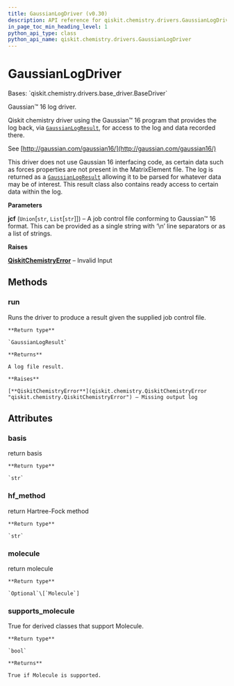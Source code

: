```yaml
---
title: GaussianLogDriver (v0.30)
description: API reference for qiskit.chemistry.drivers.GaussianLogDriver in qiskit v0.30
in_page_toc_min_heading_level: 1
python_api_type: class
python_api_name: qiskit.chemistry.drivers.GaussianLogDriver
---
```


# GaussianLogDriver

<Class id="qiskit.chemistry.drivers.GaussianLogDriver" isDedicatedPage={true} github="https://github.com/qiskit-community/qiskit-aqua/tree/stable/0.9/qiskit/chemistry/drivers/gaussiand/gaussian_log_driver.py" signature="GaussianLogDriver(jcf)" modifiers="class">
  Bases: `qiskit.chemistry.drivers.base_driver.BaseDriver`

  Gaussian™ 16 log driver.

  Qiskit chemistry driver using the Gaussian™ 16 program that provides the log back, via [`GaussianLogResult`](qiskit.chemistry.drivers.GaussianLogResult "qiskit.chemistry.drivers.GaussianLogResult"), for access to the log and data recorded there.

  See [http://gaussian.com/gaussian16/](http://gaussian.com/gaussian16/)

  This driver does not use Gaussian 16 interfacing code, as certain data such as forces properties are not present in the MatrixElement file. The log is returned as a [`GaussianLogResult`](qiskit.chemistry.drivers.GaussianLogResult "qiskit.chemistry.drivers.GaussianLogResult") allowing it to be parsed for whatever data may be of interest. This result class also contains ready access to certain data within the log.

  **Parameters**

  **jcf** (`Union`\[`str`, `List`\[`str`]]) – A job control file conforming to Gaussian™ 16 format. This can be provided as a single string with ‘\n’ line separators or as a list of strings.

  **Raises**

  [**QiskitChemistryError**](qiskit.chemistry.QiskitChemistryError "qiskit.chemistry.QiskitChemistryError") – Invalid Input

  ## Methods

  <span id="qiskit-chemistry-drivers-gaussianlogdriver-run" />

  ### run

  <Function id="qiskit.chemistry.drivers.GaussianLogDriver.run" signature="GaussianLogDriver.run()">
    Runs the driver to produce a result given the supplied job control file.

    **Return type**

    `GaussianLogResult`

    **Returns**

    A log file result.

    **Raises**

    [**QiskitChemistryError**](qiskit.chemistry.QiskitChemistryError "qiskit.chemistry.QiskitChemistryError") – Missing output log
  </Function>

  ## Attributes

  ### basis

  <Attribute id="qiskit.chemistry.drivers.GaussianLogDriver.basis">
    return basis

    **Return type**

    `str`
  </Attribute>

  ### hf\_method

  <Attribute id="qiskit.chemistry.drivers.GaussianLogDriver.hf_method">
    return Hartree-Fock method

    **Return type**

    `str`
  </Attribute>

  ### molecule

  <Attribute id="qiskit.chemistry.drivers.GaussianLogDriver.molecule">
    return molecule

    **Return type**

    `Optional`\[`Molecule`]
  </Attribute>

  ### supports\_molecule

  <Attribute id="qiskit.chemistry.drivers.GaussianLogDriver.supports_molecule">
    True for derived classes that support Molecule.

    **Return type**

    `bool`

    **Returns**

    True if Molecule is supported.
  </Attribute>
</Class>

